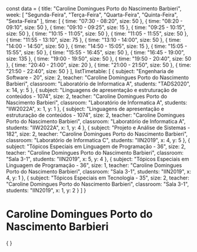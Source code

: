 const data = {
  title: "Caroline Domingues Porto do Nascimento Barbieri",
  week: [
    "Segunda-Feira",
    "Terça-Feira",
    "Quarta-Feira",
    "Quinta-Feira",
    "Sexta-Feira"
  ],
  time: [
    {
      time: "07:30 - 08:20",
      size: 50
    },
    {
      time: "08:20 - 09:10",
      size: 50
    },
    {
      time: "09:10 - 09:25",
      size: 15
    },
    {
      time: "09:25 - 10:15",
      size: 50
    },
    {
      time: "10:15 - 11:05",
      size: 50
    },
    {
      time: "11:05 - 11:55",
      size: 50
    },
    {
      time: "11:55 - 13:10",
      size: 75
    },
    {
      time: "13:10 - 14:00",
      size: 50
    },
    {
      time: "14:00 - 14:50",
      size: 50
    },
    {
      time: "14:50 - 15:05",
      size: 15
    },
    {
      time: "15:05 - 15:55",
      size: 50
    },
    {
      time: "15:55 - 16:45",
      size: 50
    },
    {
      time: "16:45 - 19:00",
      size: 135
    },
    {
      time: "19:00 - 19:50",
      size: 50
    },
    {
      time: "19:50 - 20:40",
      size: 50
    },
    {
      time: "20:40 - 21:00",
      size: 20
    },
    {
      time: "21:00 - 21:50",
      size: 50
    },
    {
      time: "21:50 - 22:40",
      size: 50
    }
  ],
  listTimetable: [
    {
      subject: "Engenharia de Software - 20",
      size: 2,
      teacher: "Caroline Domingues Porto do Nascimento Barbieri",
      classroom: "Laboratório de Informatica A",
      students: "TADS2020",
      x: 14,
      y: 5
    },
    {
      subject: "Linguagens de apresentação e estruturação de conteúdos - 1074",
      size: 2,
      teacher: "Caroline Domingues Porto do Nascimento Barbieri",
      classroom: "Laboratório de Informatica A",
      students: "IIW2022A",
      x: 1,
      y: 1
    },
    {
      subject: "Linguagens de apresentação e estruturação de conteúdos - 1074",
      size: 2,
      teacher: "Caroline Domingues Porto do Nascimento Barbieri",
      classroom: "Laboratório de Informatica A",
      students: "IIW2022A",
      x: 1,
      y: 4
    },
    {
      subject: "Projeto e Análise de Sistemas - 182",
      size: 2,
      teacher: "Caroline Domingues Porto do Nascimento Barbieri",
      classroom: "Laboratório de Informatica C",
      students: "IIN2019",
      x: 4,
      y: 5
    },
    {
      subject: "Tópicos Especiais em Linguagem de Programação - 36",
      size: 2,
      teacher: "Caroline Domingues Porto do Nascimento Barbieri",
      classroom: "Sala 3-1",
      students: "IIN2019",
      x: 5,
      y: 4
    },
    {
      subject: "Tópicos Especiais em Linguagem de Programação - 36",
      size: 1,
      teacher: "Caroline Domingues Porto do Nascimento Barbieri",
      classroom: "Sala 3-1",
      students: "IIN2019",
      x: 4,
      y: 1
    },
    {
      subject: "Tópicos Especiais em Tecnologia - 35",
      size: 2,
      teacher: "Caroline Domingues Porto do Nascimento Barbieri",
      classroom: "Sala 3-1",
      students: "IIN2019",
      x: 1,
      y: 2
    }
  ]
}

# Caroline Domingues Porto do Nascimento Barbieri

<div>
    {
        <Grid
            title={data.title}
            weekDays={data.week}
            time={data.time}
            listClasses={data.listTimetable}
        />
    }
</div>